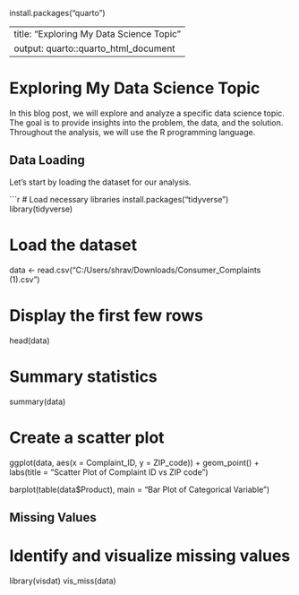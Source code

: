 install.packages("quarto")

---
title: "Exploring My Data Science Topic"
output: quarto::quarto_html_document
---

# Exploring My Data Science Topic

In this blog post, we will explore and analyze a specific data science topic. The goal is to provide insights into the problem, the data, and the solution. Throughout the analysis, we will use the R programming language.

## Data Loading

Let's start by loading the dataset for our analysis.

```r
# Load necessary libraries
install.packages("tidyverse")
library(tidyverse)

# Load the dataset
data <- read.csv("C:/Users/shrav/Downloads/Consumer_Complaints (1).csv")

# Display the first few rows
head(data)

# Summary statistics
summary(data)

# Create a scatter plot
ggplot(data, aes(x = Complaint_ID, y = ZIP_code)) +
  geom_point() +
  labs(title = "Scatter Plot of Complaint ID vs ZIP code")

barplot(table(data$Product), main = "Bar Plot of Categorical Variable")


## Missing Values
# Identify and visualize missing values
library(visdat)
vis_miss(data)



